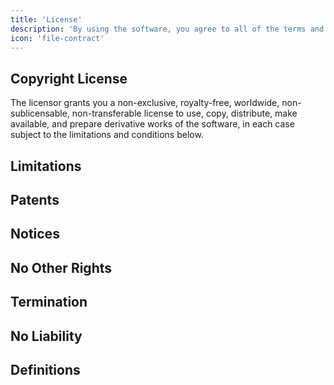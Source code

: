 ```yaml
---
title: 'License'
description: 'By using the software, you agree to all of the terms and conditions below.'
icon: 'file-contract'
---
```


## Copyright License

The licensor grants you a non-exclusive, royalty-free, worldwide, non-sublicensable, non-transferable license to use, copy, distribute, make available, and prepare derivative works of the software, in each case subject to the limitations and conditions below.

## Limitations

## Patents

## Notices

## No Other Rights

## Termination

## No Liability

## Definitions

